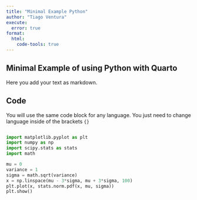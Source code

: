 ```yaml
---
title: "Minimal Example Python"
author: "Tiago Ventura"
execute: 
  error: true
format:
  html:
    code-tools: true
---
```


## Minimal Example of using Python with Quarto

Here you add your text as markdown.

## Code

You will use the same code block for any language. You just need to change language inside of the brackets `{}`

```r

```

```python

import matplotlib.pyplot as plt
import numpy as np
import scipy.stats as stats
import math

mu = 0
variance = 1
sigma = math.sqrt(variance)
x = np.linspace(mu - 3*sigma, mu + 3*sigma, 100)
plt.plot(x, stats.norm.pdf(x, mu, sigma))
plt.show()
```

